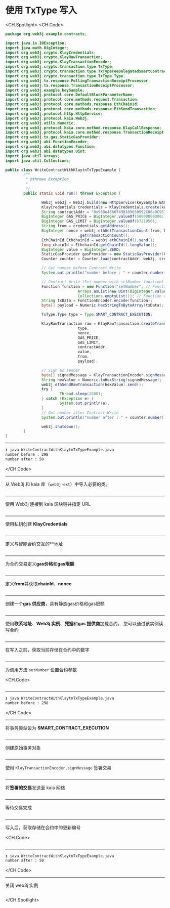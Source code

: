 # 使用 TxType 写入

<CH.Spotlight>
<CH.Code>

```java WriteContractWithKlaytnTxTypeExample.java
package org.web3j.example.contracts;

import java.io.IOException;
import java.math.BigInteger;
import org.web3j.crypto.KlayCredentials;
import org.web3j.crypto.KlayRawTransaction;
import org.web3j.crypto.KlayTransactionEncoder;
import org.web3j.crypto.transaction.type.TxType;
import org.web3j.crypto.transaction.type.TxTypeFeeDelegatedSmartContractExecution;
import org.web3j.crypto.transaction.type.TxType.Type;
import org.web3j.tx.response.PollingTransactionReceiptProcessor;
import org.web3j.tx.response.TransactionReceiptProcessor;
import org.web3j.example.keySample;
import org.web3j.protocol.core.DefaultBlockParameterName;
import org.web3j.protocol.core.methods.request.Transaction;
import org.web3j.protocol.core.methods.response.EthChainId;
import org.web3j.protocol.core.methods.response.EthSendTransaction;
import org.web3j.protocol.http.HttpService;
import org.web3j.protocol.kaia.Web3j;
import org.web3j.utils.Numeric;
import org.web3j.protocol.kaia.core.method.response.KlayCallResponse;
import org.web3j.protocol.kaia.core.method.response.TransactionReceipt;
import org.web3j.tx.gas.StaticGasProvider;
import org.web3j.abi.FunctionEncoder;
import org.web3j.abi.datatypes.Function;
import org.web3j.abi.datatypes.Uint;
import java.util.Arrays;
import java.util.Collections;

public class WriteContractWithKlaytnTxTypeExample {
        /**
         * @throws Exception
         *
         */
        public static void run() throws Exception {

                Web3j web3j = Web3j.build(new HttpService(keySample.BAOBAB_URL));
                KlayCredentials credentials = KlayCredentials.create(keySample.LEGACY_KEY_privkey);
                String contractAddr = "0x95Be48607498109030592C08aDC9577c7C2dD505";
                BigInteger GAS_PRICE = BigInteger.valueOf(50000000000L);
                BigInteger GAS_LIMIT = BigInteger.valueOf(6721950);
                String from = credentials.getAddress();
                BigInteger nonce = web3j.ethGetTransactionCount(from, DefaultBlockParameterName.LATEST).send()
                                .getTransactionCount();
                EthChainId EthchainId = web3j.ethChainId().send();
                long chainId = EthchainId.getChainId().longValue();
                BigInteger value = BigInteger.ZERO;
                StaticGasProvider gasProvider = new StaticGasProvider(GAS_PRICE, GAS_LIMIT);
                Counter counter = Counter.load(contractAddr, web3j, credentials.convertToCredentials(), gasProvider);

                // Get number before Contract Write
                System.out.println("number before : " + counter.number().send());

                // Contract Write (Set number with setNumber function)
                Function function = new Function("setNumber", // Function name
                                Arrays.asList(new Uint(BigInteger.valueOf(50))), // Function input parameters
                                Collections.emptyList()); // Function returned parameters
                String txData = FunctionEncoder.encode(function);
                byte[] payload = Numeric.hexStringToByteArray(txData);

                TxType.Type type = Type.SMART_CONTRACT_EXECUTION;

                KlayRawTransaction raw = KlayRawTransaction.createTransaction(
                                type,
                                nonce,
                                GAS_PRICE,
                                GAS_LIMIT,
                                contractAddr,
                                value,
                                from,
                                payload);

                // Sign as sender
                byte[] signedMessage = KlayTransactionEncoder.signMessage(raw, chainId, credentials);
                String hexValue = Numeric.toHexString(signedMessage);
                web3j.ethSendRawTransaction(hexValue).send();
                try {
                        Thread.sleep(2000);
                } catch (Exception e) {
                        System.out.println(e);
                }
                // Get number after Contract Write
                System.out.println("number after : " + counter.number().send());

                web3j.shutdown();
        }
}
```

---

```zsh output
❯ java WriteContractWithKlaytnTxTypeExample.java
number before : 298
number after : 50
```

</CH.Code>

---

从 Web3j 和 kaia 库（`web3j-ext`）中导入必要的类。

```java WriteContractWithKlaytnTxTypeExample.java focus=1:28

```

---

使用 Web3j 连接到 kaia 区块链并指定 URL

```java WriteContractWithKlaytnTxTypeExample.java focus=37

```

---

使用私钥创建 **KlayCredentials**

```java WriteContractWithKlaytnTxTypeExample.java focus=38

```

---

定义与智能合约交互的\*\*地址

```java WriteContractWithKlaytnTxTypeExample.java focus=39

```

---

为合约交易定义**gas价格**和**gas限额**

```java WriteContractWithKlaytnTxTypeExample.java focus=40:41

```

---

定义**from**并获取**chainId**、**nonce**

```java WriteContractWithKlaytnTxTypeExample.java focus=42:46

```

---

创建一个**gas 供应商**，具有静态gas价格和gas限额

```java WriteContractWithKlaytnTxTypeExample.java focus=48

```

---

使用**联系地址**、**Web3j 实例**、**凭据**和**gas 提供商**加载合约。 您可以通过该实例读写合约

```java WriteContractWithKlaytnTxTypeExample.java focus=43

```

---

在写入之前，获取当前存储在合约中的数字

```java WriteContractWithKlaytnTxTypeExample.java focus=51:52

```

---

为调用方法 `setNumber` 设置合约参数

<CH.Code>
```java WriteContractWithKlaytnTxTypeExample.java focus=54:59

````


---

```zsh output
❯ java WriteContractWithKlaytnTxTypeExample.java
number before : 298
````

</CH.Code>

---

将事务类型设为 **SMART_CONTRACT_EXECUTION**

```java WriteContractWithKlaytnTxTypeExample.java focus=61

```

---

创建原始事务对象

```java WriteContractWithKlaytnTxTypeExample.java focus=63:71

```

---

使用 `KlayTransactionEncoder.signMessage` 签署交易

```java WriteContractWithKlaytnTxTypeExample.java focus=73:74

```

---

将**签署的交易**发送至 kaia 网络

```java WriteContractWithKlaytnTxTypeExample.java focus=75:76

```

---

等待交易完成

```java WriteContractWithKlaytnTxTypeExample.java focus=77:81

```

---

写入后，获取存储在合约中的更新编号

<CH.Code>
```java WriteContractWithKlaytnTxTypeExample.java focus=82:83

````


---

```zsh output
❯ java WriteContractWithKlaytnTxTypeExample.java
number after : 50
````

</CH.Code>

---

关闭 web3j 实例

```java WriteContractWithKlaytnTxTypeExample.java focus=85

```

</CH.Spotlight>
